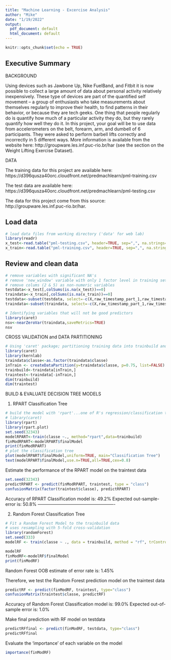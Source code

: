---
title: "Machine Learning - Excercise Analysis"
author: "Mike"
date: "1/19/2022"
output:
  pdf_document: default
  html_document: default
---

```{r setup, include=FALSE}
knitr::opts_chunk$set(echo = TRUE)
```
## Executive Summary

BACKGROUND

Using devices such as Jawbone Up, Nike FuelBand, and Fitbit it is now possible to collect a large amount of data about personal activity relatively inexpensively. These type of devices are part of the quantified self movement – a group of enthusiasts who take measurements about themselves regularly to improve their health, to find patterns in their behavior, or because they are tech geeks. One thing that people regularly do is quantify how much of a particular activity they do, but they rarely quantify how well they do it. In this project, your goal will be to use data from accelerometers on the belt, forearm, arm, and dumbell of 6 participants. They were asked to perform barbell lifts correctly and incorrectly in 5 different ways. More information is available from the website here: http://groupware.les.inf.puc-rio.br/har (see the section on the Weight Lifting Exercise Dataset).

DATA

The training data for this project are available here: 
https://d396qusza40orc.cloudfront.net/predmachlearn/pml-training.csv

The test data are available here:
https://d396qusza40orc.cloudfront.net/predmachlearn/pml-testing.csv

The data for this project come from this source: http://groupware.les.inf.puc-rio.br/har.

## Load data
```{r}
# load data files from working directory ('data' for web lab)
library(readr)
x_test<-read.table("pml-testing.csv", header=TRUE, sep=",", na.strings=c("NA","","#DIV/0!"))
x_train<-read.table("pml-training.csv", header=TRUE, sep=",", na.strings=c("NA","","#DIV/0!"))
```

## Review and clean data
```{r}
# remove variables with significant NA's
# remove 'new_window' variable with only 1 factor level in training set
# remove colums (2 & 5) as non-numeric variables
testdata<-x_test[,colSums(is.na(x_test))==0]
traindata<-x_train[,colSums(is.na(x_train))==0]
testdata<-subset(testdata, select=-c(X,raw_timestamp_part_1,raw_timestamp_part_2,num_window,new_window,user_name,cvtd_timestamp,problem_id))
traindata<-subset(traindata, select=-c(X,raw_timestamp_part_1,raw_timestamp_part_2,num_window,new_window,user_name,cvtd_timestamp))

# Identifying variables that will not be good predictors
library(caret)
nsv<-nearZeroVar(traindata,saveMetrics=TRUE)
nsv
```

CROSS VALIDATION and DATA PARTITIONING

```{r}
# Using 'caret' package; partitioning training data into trainbuild and traintest data sets
library(caret)
library(kernlab)
traindata$classe<-as.factor(traindata$classe)
inTrain <- createDataPartition(y=traindata$classe, p=0.75, list=FALSE)
trainbuild<-traindata[inTrain,]
traintest<-traindata[-inTrain,]
dim(trainbuild)
dim(traintest)
```

BUILD & EVALUATE DECISION TREE MODELS

1) RPART Classification Tree
```{r}
# build the model with 'rpart'...one of R's regression/classification tree functions
# library(caret)
library(rpart)
library(rpart.plot)
set.seed(32343)
modelRPART<-train(classe ~., method="rpart",data=trainbuild)
finModRPART<-modelRPART$finalModel
print(finModRPART)
# plot the classification tree
plot(modelRPART$finalModel,uniform=TRUE, main="Classification Tree")
text(modelRPART$finalModel,use.n=TRUE,all=TRUE,cex=0.8)
```

Estimate the performance of the RPART model on the traintest data
```{r}
set.seed(32343)
predictRPART <- predict(finModRPART, traintest, type = "class")
confusionMatrix(factor(traintest$classe), predictRPART)
```

Accuracy of RPART Classification model is:  49.2%
Expected out-sample-error is:  50.8%
----------------------------------------------------

2) Random Forest Classification Tree

```{r}
# Fit a Random Forest Model to the trainbuild data
# uses resampling with 5-fold cross-validation
library(randomForest)
set.seed(333)
modelRF <- train(classe ~ ., data = trainbuild, method = "rf", trControl = trainControl(method = "cv", 5), ntree = 20)

modelRF
finModRF<-modelRF$finalModel
print(finModRF)
```
Random Forest OOB estimate of error rate is: 1.45%

Therefore, we test the Random Forest prediction model on the traintest data

```{r}
predictRF <- predict(finModRF, traintest, type="class")
confusionMatrix(traintest$classe, predictRF)
```

Accuracy of Random Forest Classification model is:  99.0%
Expected out-of-sample error is: 1.0%

Make final prediction with RF model on testdata
```{r}
predictRFfinal <- predict(finModRF, testdata, type="class")
predictRFfinal
```

Evaluate the 'importance' of each variable on the model
```{r}
importance(finModRF)
```


